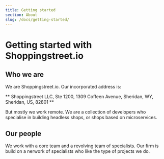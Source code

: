 ```yaml
---
title: Getting started
section: About
slug: /docs/getting-started/
---
```


# Getting started with Shoppingstreet.io

## Who we are
We are Shoppingstreet.io. Our incorporated address is:

**
Shoppingstreet LLC, 
Ste 1200, 1309 Coffeen Avenue, Sheridan, WY, Sheridan, US, 82801
**

But mostly we work remote. We are a collection of developers who specialise
in building headless shops, or shops based on microservices.

## Our people

We work with a core team and a revolving team of specialists. Our firm is
build on a nerwork of specialists who like the type of projects we do.
